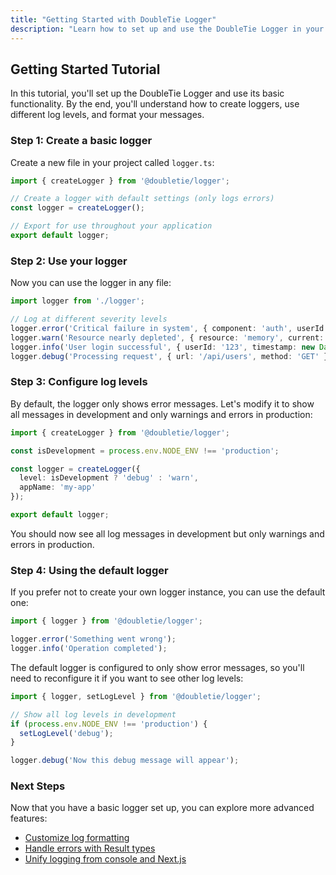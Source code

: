 ```yaml
---
title: "Getting Started with DoubleTie Logger"
description: "Learn how to set up and use the DoubleTie Logger in your Node.js or TypeScript project."
---
```


## Getting Started Tutorial

In this tutorial, you'll set up the DoubleTie Logger and use its basic functionality. By the end, you'll understand how to create loggers, use different log levels, and format your messages.

### Step 1: Create a basic logger

Create a new file in your project called `logger.ts`:

```typescript
import { createLogger } from '@doubletie/logger';

// Create a logger with default settings (only logs errors)
const logger = createLogger();

// Export for use throughout your application
export default logger;
```

### Step 2: Use your logger

Now you can use the logger in any file:

```typescript
import logger from './logger';

// Log at different severity levels
logger.error('Critical failure in system', { component: 'auth', userId: '123' });
logger.warn('Resource nearly depleted', { resource: 'memory', current: '85%' });
logger.info('User login successful', { userId: '123', timestamp: new Date() });
logger.debug('Processing request', { url: '/api/users', method: 'GET' });
```

### Step 3: Configure log levels

By default, the logger only shows error messages. Let's modify it to show all messages in development and only warnings and errors in production:

```typescript
import { createLogger } from '@doubletie/logger';

const isDevelopment = process.env.NODE_ENV !== 'production';

const logger = createLogger({
  level: isDevelopment ? 'debug' : 'warn',
  appName: 'my-app'
});

export default logger;
```

You should now see all log messages in development but only warnings and errors in production.

### Step 4: Using the default logger

If you prefer not to create your own logger instance, you can use the default one:

```typescript
import { logger } from '@doubletie/logger';

logger.error('Something went wrong');
logger.info('Operation completed');
```

The default logger is configured to only show error messages, so you'll need to reconfigure it if you want to see other log levels:

```typescript
import { logger, setLogLevel } from '@doubletie/logger';

// Show all log levels in development
if (process.env.NODE_ENV !== 'production') {
  setLogLevel('debug');
}

logger.debug('Now this debug message will appear');
```

### Next Steps

Now that you have a basic logger set up, you can explore more advanced features:

- [Customize log formatting](/packages/logger/guides/formatting)
- [Handle errors with Result types](/packages/logger/guides/error-handling)
- [Unify logging from console and Next.js](/packages/logger/guides/redirects) 